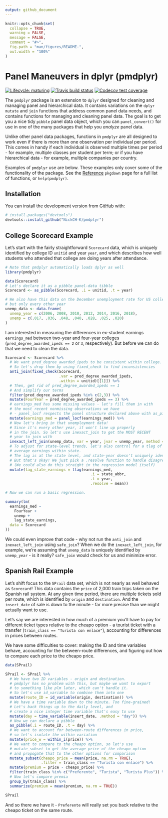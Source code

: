 ```yaml
---
output: github_document
---
```


<!-- README.md is generated from README.Rmd. Please edit that file -->

```r
knitr::opts_chunk$set(
  collapse = TRUE,
  warning = FALSE,
  message = FALSE,
  comment = "#>",
  fig.path = "man/figures/README-",
  out.width = "100%"
)
```
# Panel Maneuvers in dplyr (pmdplyr)

<!-- badges: start -->
[![Lifecycle: maturing](https://img.shields.io/badge/lifecycle-maturing-blue.svg)](https://www.tidyverse.org/lifecycle/#maturing)
[![Travis build status](https://travis-ci.org/nickch-k/pmdplyr.svg?branch=master)](https://travis-ci.org/nickch-k/pmdplyr) 
[![Codecov test coverage](https://codecov.io/gh/nickch-k/pmdplyr/branch/master/graph/badge.svg)](https://codecov.io/gh/nickch-k/pmdplyr?branch=master)
<!-- badges: end -->

The `pmdplyr` package is an extension to `dplyr` designed for cleaning and managing panel and hierarchical data. It contains variations on the `dplyr` `mutate` and `join` functions that address common panel data needs, and contains functions for managing and cleaning panel data. The goal is to get you a nice tidy `pibble` panel data object, which you can `panel_convert()` for use in one of the many packages that help you *analyze* panel data.

Unlike other panel data packages, functions in `pmdplyr` are all designed to work even if there is more than one observation per individual per period. This comes in handy if each individual is observed multiple times per period - for example, multiple classes per student per term; or if you have hierarchical data - for example, multiple companies per country.

Examples of `pmdplyr` use are below. These examples only cover some of the functionality of the package. See the [Reference](https://nickch-k.github.io/pmdplyr/reference/index.html) `pkgdown` page for a full list of functions, or `help(pmdplyr)`.

## Installation

You can install the development version from [GitHub](https://github.com/) with:

``` r
# install.packages("devtools")
devtools::install_github("NickCH-K/pmdplyr")
```
## College Scorecard Example

Let's start with the fairly straightforward `Scorecard` data, which is uniquely identified by college ID `unitid` and year `year`, and which describes how well students who attended that college are doing years after attendance.

```r
# Note that pmdplyr automatically loads dplyr as well
library(pmdplyr)

data(Scorecard)
# Let's declare it as a pibble panel-data tibble
Scorecard <- as_pibble(Scorecard, .i = unitid, .t = year)

# We also have this data on the December unemployment rate for US college grads nationally
# but only every other year
unemp_data <- data.frame(
  unemp_year = c(2006, 2008, 2010, 2012, 2014, 2016, 2018),
  unemp = c(.017, .036, .048, .040, .028, .025, .020)
)
```

I am interested in measuring the differences in ex-student earnings `earnings_med` between two-year and four-year colleges (`pred_degree_awarded_ipeds == 2` or `3`, respectively). But before we can do that we need to clean the data.

```r
Scorecard <- Scorecard %>%
  # We want pred_degree_awarded_ipeds to be consistent within college. No changers!
  # So let's drop them by using fixed_check to find inconsistencies
  anti_join(fixed_check(Scorecard,
                        .var = pred_degree_awarded_ipeds,
                        .within = unitid)[[1]]) %>%
  # Then, get rid of pred_degree_awarded_ipeds == 1
  # And simplify our terms
  filter(pred_degree_awarded_ipeds %in% c(2,3)) %>%
  mutate(FourYear = pred_degree_awarded_ipeds == 3) %>%
  # earnings_med has some missing values - let's fill them in with 
  # the most recent nonmissing observations we have
  # - panel_locf respects the panel structure declared above with as_pibble()
  mutate(earnings_med = panel_locf(earnings_med)) %>%
  # Now let's bring in that unemployment data!
  # Since it's every other year, it won't line up properly
  # in the join. So let's use inexact_join to get the MOST RECENT
  # year to join with
  inexact_left_join(unemp_data, var = year, jvar = unemp_year, method = "last") %>%
  # To adjust for state-level trends, let's also control for a tlag of
  # average earnings within state.
  # The lag is at the state level, and state-year doesn't uniquely identify,
  # But that's okay! We just pick a .resolve function to handle disagreements.
  # (We could also do this straight in the regression model itself)
  mutate(lag_state_earnings = tlag(earnings_med,
                                      .i = state_abbr,
                                      .t = year,
                                      .resolve = mean))

# Now we can run a basic regression. 

summary(lm(
  earnings_med ~ 
    FourYear +
    unemp + 
    lag_state_earnings,
  data = Scorecard
))

```

We could even improve that code - why not run the `anti_join` and `inexact_left_join` using `safe_join`? When we do the `inexact_left_join`, for example, we're assuming that `unemp_data` is uniquely identified by `unemp_year` - is it really? `safe_join` would check for us and minimize error.

## Spanish Rail Example

Let's shift focus to the `SPrail` data set, which is not nearly as well behaved as `Scorecard`! This data contains the `price` of 2,000 train trips taken on the Spanish rail system. At any given time period, there are multiple tickets sold per route, which is identified by `origin` and `destination`. And the `insert_date` of sale is down to the minute - far more precise than we might actually want to use.

Let's say we are interested in how much of a premium you'll have to pay for different ticket types relative to the cheapo option - a tourist ticket with a transfer (`train_class == "Turista con enlace"`), accounting for differences in prices between routes.

We have some difficulties to cover: making the ID and time variables behave, accounting for the between-route differences, and figuring out how to compare each price to the cheapo price.

```r
data(SPrail)

SPrail <- SPrail %>%
  # We have two ID variables - origin and destination.
  # pmdplyr has no problem with this, but maybe we want to export
  # to something like plm later, which can't handle it.
  # So let's use id_variable to combine them into one
  mutate(route_ID = id_variable(origin, destination)) %>%
  # We have a time variable down to the minute. Too fine-grained!
  # Let's back things up to the daily level, and 
  # create a nice integer time variable that's easy to use
  mutate(day = time_variable(insert_date, .method = "day")) %>%
  # Now we can declare a pibble
  as_pibble(.i = route_ID, .t = day) %>%
  # We want to account for between-route differences in price,
  # so let's isolate the within variation
  mutate(price_w = within_i(price)) %>%
  # We want to compare to the cheapo option, so let's use 
  # mutate_subset to get the average price of the cheapo option
  # and propogate that to the other options for comparison
  mutate_subset(cheapo_price = mean(price, na.rm = TRUE), 
                .filter = train_class == "Turista con enlace") %>%
  mutate(premium = price - cheapo_price) %>%
  filter(train_class %in% c("Preferente", "Turista", "Turista Plus")) %>%
  # Now let's compare premia
  group_by(train_class) %>%
  summarize(premium = mean(premium, na.rm = TRUE))

SPrail
```

And so there we have it - `Preferente` will really set you back relative to the cheapo ticket on the same route.

